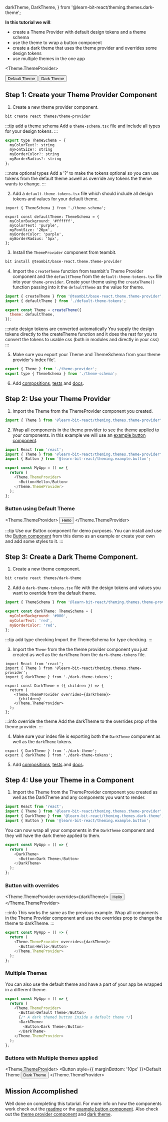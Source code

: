   darkTheme,
  DarkTheme,
} from '@learn-bit-react/theming.themes.dark-theme';

**In this tutorial we will**:

- create a Theme Provider with default design tokens and a theme schema
- use the theme to wrap a button component
- create a dark theme that uses the theme provider and overrides some design tokens
- use multiple themes in the one app

<Theme.ThemeProvider>
  <div style={{ display: 'flex', flexDirection: 'col' }}>
    <Button style={{ marginRight: '20px' }}>Default Theme</Button>
    <DarkTheme>
      <Button>Dark Theme</Button>
    </DarkTheme>
  </div>
</Theme.ThemeProvider>

## Step 1: Create your Theme Provider Component

1. Create a new theme provider component.

```bash
bit create react themes/theme-provider
```

:::tip add a theme schema
Add a `theme-schema.tsx` file and include all types for your design tokens.
:::

```js
export type ThemeSchema = {
  myColorText?: string
  myFontSize?: string
  myBorderColor?: string
  myBorderRadius?: string
};
```

:::note optional types
Add a '?' to make the tokens optional so you can use tokens from the default theme aswell as override any tokens the theme wants to change.
:::

2. Add a `default-theme-tokens.tsx` file which should include all design tokens and values for your default theme.

```Js
import { ThemeSchema } from './theme-schema';

export const defaultTheme: ThemeSchema = {
  myColorBackground: '#ffffff',
  myColorText: 'purple',
  myFontSize: '26px',
  myBorderColor: 'purple',
  myBorderRadius: '5px',
};
```

3. Install the `ThemeProvider` component from teambit.

```bash
bit install @teambit/base-react.theme.theme-provider
```

4. Import the `createTheme` function from teambit's Theme Provider component and the `defaultTheme` from the `default-theme-tokens.tsx` file into your `theme-provider`. Create your theme using the `createTheme()` function passing into it the `defaultTheme` as the value for theme.

```js
import { createTheme } from '@teambit/base-react.theme.theme-provider';
import { defaultTheme } from './default-theme-tokens';

export const Theme = createTheme({
  theme: defaultTheme,
});
```

:::note design tokens are converted automatically
You supply the design tokens directly to the createTheme function and it does the rest for you to convert the tokens to usable css (both in modules and directly in your css)
:::

5. Make sure you export your Theme and ThemeSchema from your theme provider's index file'.

```js
export { Theme } from './theme-provider';
export type { ThemeSchema } from './theme-schema';
```

6. Add [compositions](https://bit.dev/learn-bit-react/theming/themes/theme-provider/~code/theme-provider.composition.tsx), [tests](https://bit.dev/learn-bit-react/theming/themes/theme-provider/~code/theme-provider.spec.tsx) and [docs](https://bit.dev/learn-bit-react/theming/themes/theme-provider/~code/theme-provider.docs.mdx).

## Step 2: Use your Theme Provider

1. Import the Theme from the ThemeProvider component you created.

```js
import { Theme } from '@learn-bit-react/theming.themes.theme-provider';
```

2. Wrap all components in the theme provider to see the theme applied to your components. in this example we will use an [example button component](https://bit.cloud/learn-bit-react/theming/example/button).

```js
import React from 'react';
import { Theme } from '@learn-bit-react/theming.themes.theme-provider';
import { Button } from '@learn-bit-react/theming.example.button';

export const MyApp = () => {
  return (
    <Theme.ThemeProvider>
      <Button>Hello</Button>
    </Theme.ThemeProvider>
  );
};
```

### Button using Default Theme

<Theme.ThemeProvider>
  <Button>Hello</Button>
</Theme.ThemeProvider>
<br />

:::tip Use our Button component for demo purposes.
You can install and use the [Button component](https://bit.cloud/learn-bit-react/theming/example/button) from this demo as an example or create your own and add some styles to it.
:::

## Step 3: Create a Dark Theme Component.

1. Create a new theme component.

```bash
bit create react themes/dark-theme
```

2. Add a `dark-theme-tokens.tsx` file with the design tokens and values you want to override from the default theme.

```js
import { ThemeSchema } from '@learn-bit-react/theming.themes.theme-provider';

export const darkTheme: ThemeSchema = {
  myColorBackground: '#000',
  myColorText: 'red',
  myBorderColor: 'red',
};
```

:::tip add type checking
Import the ThemeSchema for type checking.
:::

3. Import the `Theme` from the the theme provider component you just created as well as the `darkTheme` from the `dark-theme-tokens` file.

```Js
import React from 'react';
import { Theme } from '@learn-bit-react/theming.themes.theme-provider';
import { darkTheme } from './dark-theme-tokens';

export const DarkTheme = ({ children }) => {
  return (
    <Theme.ThemeProvider overrides={darkTheme}>
      {children}
    </Theme.ThemeProvider>
  );
};
```

:::info override the theme
Add the darkTheme to the overrides prop of the theme provider.
:::

4. Make sure your index file is exporting both the `DarkTheme` component as well as the `darkTheme` tokens.

```Js
export { DarkTheme } from './dark-theme';
export { darkTheme } from './dark-theme-tokens';
```

5. Add [compositions](https://bit.dev/learn-bit-react/theming/themes/dark-theme/~code/dark-theme.composition.tsx), [tests](https://bit.dev/learn-bit-react/theming/themes/dark-theme/~code/dark-theme.spec.tsx) and [docs](https://bit.dev/learn-bit-react/theming/themes/dark-theme/~code/dark-theme.docs.mdx).

## Step 4: Use your Theme in a Component

1. Import the Theme from the ThemeProvider component you created as well as the DarkTheme and any components you want to render.

```js
import React from 'react';
import { Theme } from '@learn-bit-react/theming.themes.theme-provider';
import { DarkTheme } from '@learn-bit-react/theming.themes.dark-theme';
import { Button } from '@learn-bit-react/theming.example.button';
```

You can now wrap all your components in the `DarkTheme` component and they will have the dark theme applied to them.

```js
export const MyApp = () => {
  return (
    <DarkTheme>
      <Button>Dark Theme</Button>
    </DarkTheme>
  );
};
```

### Button with overrides

<Theme.ThemeProvider overrides={darkTheme}>
  <Button>Hello</Button>
</Theme.ThemeProvider>
<br />

:::info This works the same as the previous example.
Wrap all components in the Theme Provider component and use the overrides prop to change the theme to darkTheme.
:::

```js
export const MyApp = () => {
  return (
    <Theme.ThemeProvider overrides={darkTheme}>
      <Button>Hello</Button>
    </Theme.ThemeProvider>
  );
};
```

### Multiple Themes

You can also use the default theme and have a part of your app be wrapped in a different theme.

```js
export const MyApp = () => {
  return (
    <Theme.ThemeProvider>
      <Button>Default Theme</Button>
      {/* A dark themed button inside a default theme */}
      <DarkTheme>
        <Button>Dark Theme</Button>
      </DarkTheme>
    </Theme.ThemeProvider>
  );
};
```

### Buttons with Multiple themes applied

<Theme.ThemeProvider>
  <Button style={{ marginBottom: '10px' }}>Default Theme</Button>
  <DarkTheme>
    <Button>Dark Theme</Button>
  </DarkTheme>
</Theme.ThemeProvider>

## Mission Accomplished

Well done on completing this tutorial. For more info on how the components work check out the [readme](https://bit.dev/learn-bit-react/theming/readme) or the [example button component](https://bit.dev/learn-bit-react/theming/example/button). Also check out the [theme provider component](https://bit.dev/learn-bit-react/theming/themes/theme-provider) and [dark theme](https://bit.dev/learn-bit-react/theming/themes/dark-theme).

<br />
